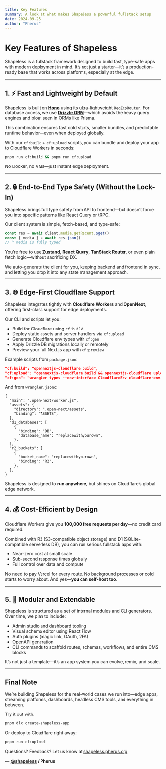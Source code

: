 ```yaml
---
title: Key Features
summary: A look at what makes Shapeless a powerful fullstack setup
date: 2024-09-25
author: "Pherus"
---
```


# Key Features of Shapeless

Shapeless is a fullstack framework designed to build fast, type-safe apps with modern deployment in mind. It’s not just a starter—it’s a production-ready base that works across platforms, especially at the edge.

---

## 1. ⚡ Fast and Lightweight by Default

Shapeless is built on [**Hono**](https://hono.dev/) using its ultra-lightweight `RegExpRouter`. For database access, we use [**Drizzle ORM**](https://orm.drizzle.team/)—which avoids the heavy query engines and bloat seen in ORMs like Prisma.

This combination ensures fast cold starts, smaller bundles, and predictable runtime behavior—even when deployed globally.

With our `cf:build` + `cf:upload` scripts, you can bundle and deploy your app to Cloudflare Workers in seconds:

```bash
pnpm run cf:build && pnpm run cf:upload
```

No Docker, no VMs—just instant edge deployment.

---

## 2. 🔒 End-to-End Type Safety (Without the Lock-In)

Shapeless brings full type safety from API to frontend—but doesn’t force you into specific patterns like React Query or tRPC.

Our client system is simple, fetch-based, and type-safe:

```ts
const res = await client.media.getRecent.$get()
const { media } = await res.json()
// ^ media is fully typed
```

You’re free to use **Zustand**, **React Query**, **TanStack Router**, or even plain fetch logic—without sacrificing DX.

We auto-generate the client for you, keeping backend and frontend in sync, and letting you drop it into any state management approach.

---

## 3. 🌐 Edge-First Cloudflare Support

Shapeless integrates tightly with **Cloudflare Workers** and **OpenNext**, offering first-class support for edge deployments.

Our CLI and scripts let you:

- Build for Cloudflare using `cf:build`
- Deploy static assets and server handlers via `cf:upload`
- Generate Cloudflare env types with `cf:gen`
- Apply Drizzle DB migrations locally or remotely
- Preview your full Next.js app with `cf:preview`

Example scripts from `package.json`:

```json
"cf:build": "opennextjs-cloudflare build",
"cf:upload": "opennextjs-cloudflare build && opennextjs-cloudflare upload",
"cf:gen": "wrangler types --env-interface CloudflareEnv cloudflare-env.d.ts"
```

And from `wrangler.jsonc`:

```jsonc
{
  "main": ".open-next/worker.js",
  "assets": {
    "directory": ".open-next/assets",
    "binding": "ASSETS",
  },
  "d1_databases": [
    {
      "binding": "DB",
      "database_name": "replacewithyourown",
    },
  ],
  "r2_buckets": [
    {
      "bucket_name": "replacewithyourown",
      "binding": "R2",
    },
  ],
}
```

Shapeless is designed to **run anywhere**, but shines on Cloudflare’s global edge network.

---

## 4. 💰 Cost-Efficient by Design

Cloudflare Workers give you **100,000 free requests per day**—no credit card required.

Combined with R2 (S3-compatible object storage) and D1 (SQLite-compatible serverless DB), you can run serious fullstack apps with:

- Near-zero cost at small scale
- Sub-second response times globally
- Full control over data and compute

No need to pay Vercel for every route. No background processes or cold starts to worry about. And yes—**you can self-host too**.

---

## 5. 🧱 Modular and Extendable

Shapeless is structured as a set of internal modules and CLI generators. Over time, we plan to include:

- Admin studio and dashboard tooling
- Visual schema editor using React Flow
- Auth plugins (magic link, OAuth, 2FA)
- OpenAPI generation
- CLI commands to scaffold routes, schemas, workflows, and entire CMS blocks

It’s not just a template—it’s an app system you can evolve, remix, and scale.

---

## Final Note

We’re building Shapeless for the real-world cases we run into—edge apps, streaming platforms, dashboards, headless CMS tools, and everything in between.

Try it out with:

```bash
pnpm dlx create-shapeless-app
```

Or deploy to Cloudflare right away:

```bash
pnpm run cf:upload
```

Questions? Feedback? Let us know at [shapeless.pherus.org](https://shapeless.pherus.org)

—
**[@shapeless](https://github.com/phe-rus/shapeless) / Pherus**
